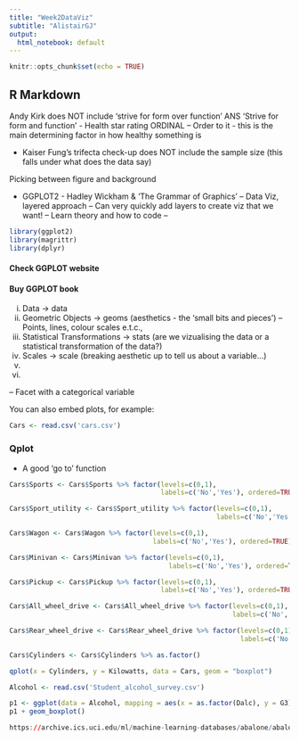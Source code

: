 ```yaml
---
title: "Week2DataViz"
subtitle: "AlistairGJ"
output:
  html_notebook: default
---
```


```r
knitr::opts_chunk$set(echo = TRUE)
```

## R Markdown

Andy Kirk does NOT include 'strive for form over function' ANS 'Strive for form and function'
- Health star rating ORDINAL
-- Order to it - this is the main determining factor in how healthy something is

- Kaiser Fung's trifecta check-up does NOT include the sample size (this falls under what does the data say)

Picking between figure and background

- GGPLOT2 - Hadley Wickham 
& 'The Grammar of Graphics'
-- Data Viz, layered approach
-- Can very quickly add layers to create viz that we want!
-- Learn theory and how to code
-- 

```r
library(ggplot2)
library(magrittr)
library(dplyr)
```

#### Check GGPLOT website
#### Buy GGPLOT book

i. Data -> data
ii. Geometric Objects -> geoms (aesthetics - the 'small bits and pieces')
-- Points, lines, colour scales e.t.c.,
iii. Statistical Transformations -> stats (are we vizualising the data or a statistical transformation of the data?)
iv. Scales -> scale (breaking aesthetic up to tell us about a variable...)
v. 
vi. 

-- Facet with a categorical variable

You can also embed plots, for example:

```r
Cars <- read.csv('cars.csv')
```

### Qplot
- A good 'go to' function


```r
Cars$Sports <- Cars$Sports %>% factor(levels=c(0,1), 
                                      labels=c('No','Yes'), ordered=TRUE)

Cars$Sport_utility <- Cars$Sport_utility %>% factor(levels=c(0,1), 
                                                    labels=c('No','Yes'), ordered=TRUE)

Cars$Wagon <- Cars$Wagon %>% factor(levels=c(0,1), 
                                    labels=c('No','Yes'), ordered=TRUE)

Cars$Minivan <- Cars$Minivan %>% factor(levels=c(0,1), 
                                        labels=c('No','Yes'), ordered=TRUE)

Cars$Pickup <- Cars$Pickup %>% factor(levels=c(0,1),
                                      labels=c('No','Yes'), ordered=TRUE)

Cars$All_wheel_drive <- Cars$All_wheel_drive %>% factor(levels=c(0,1), 
                                                        labels=c('No','Yes'), ordered=TRUE)

Cars$Rear_wheel_drive <- Cars$Rear_wheel_drive %>% factor(levels=c(0,1), 
                                                          labels=c('No','Yes'), ordered=TRUE)

Cars$Cylinders <- Cars$Cylinders %>% as.factor()
```


```r
qplot(x = Cylinders, y = Kilowatts, data = Cars, geom = "boxplot")
```

```r
Alcohol <- read.csv('Student_alcohol_survey.csv')
```

```r
p1 <- ggplot(data = Alcohol, mapping = aes(x = as.factor(Dalc), y = G3))
p1 + geom_boxplot()

https://archive.ics.uci.edu/ml/machine-learning-databases/abalone/abalone.data 



```







